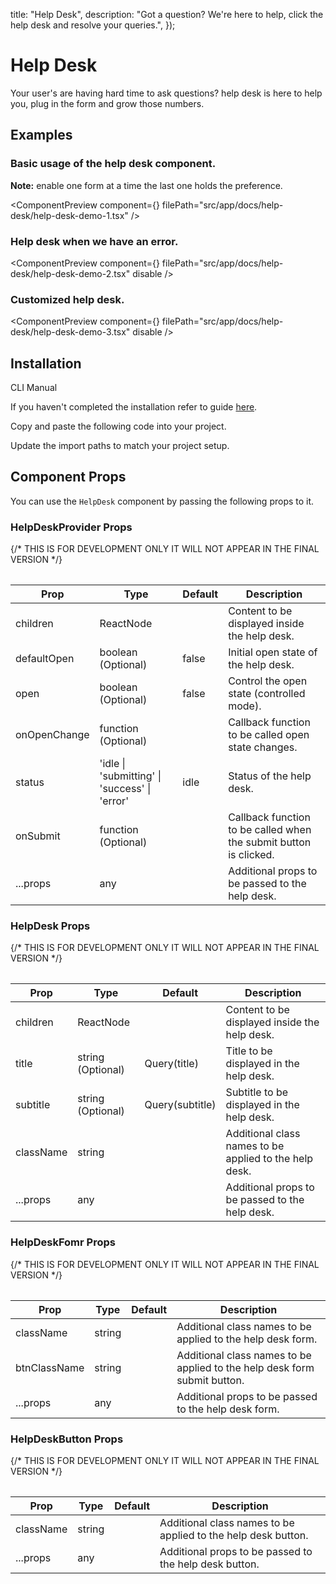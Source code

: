 
  title: "Help Desk",
  description: "Got a question? We're here to help, click the help desk and resolve your queries.",
});

# Help Desk

Your user's are having hard time to ask questions? help desk is here to help you, plug in the form and grow those numbers.

## Examples

### Basic usage of the help desk component.

**Note:** enable one form at a time the last one holds the preference.

<ComponentPreview
  component={<HelpDeskDemo1 />}
  filePath="src/app/docs/help-desk/help-desk-demo-1.tsx"
/>

### Help desk when we have an error.

<ComponentPreview
  component={<HelpDeskDemo2 />}
  filePath="src/app/docs/help-desk/help-desk-demo-2.tsx"
  disable
/>

### Customized help desk.

<ComponentPreview
  component={<HelpDeskDemo3 />}
  filePath="src/app/docs/help-desk/help-desk-demo-3.tsx"
  disable
/>

## Installation

<Tabs defaultValue="cli">

<TabsList>
  <TabsTrigger value="cli">CLI</TabsTrigger>
  <TabsTrigger value="manual">Manual</TabsTrigger>
</TabsList>

<TabsContent value="cli">

<InstallationCli value="help-desk" />

</TabsContent>

<TabsContent value="manual">

<Steps>

<Step>If you haven't completed the installation refer to guide [here](/docs/installation).</Step>

<Step>Copy and paste the following code into your project.</Step>

<CodeBlock filePath="src/content/help-desk.tsx" />

<Step>Update the import paths to match your project setup.</Step>

</Steps>

</TabsContent>

</Tabs>

## Component Props

You can use the `HelpDesk` component by passing the following props to it.

### HelpDeskProvider Props

<Table data={{
  headers: ["Prop", "Type", "Default", "Description"],
  rows: [
    ["children", "ReactNode", "", "Content to be displayed inside the help desk."],
    ["defaultOpen", "boolean (Optional)", "false", "Initial open state of the help desk."],
    ["open", "boolean (Optional)", "false", "Control the open state (controlled mode)."],
    ["onOpenChange", "function (Optional)", "", "Callback function to be called open state changes."],
    ["status", "'idle' | 'submitting' | 'success' | 'error'", "idle", "Status of the help desk."],
    ["onSubmit", "function (Optional)", "", "Callback function to be called when the submit button is clicked."],
    ["...props", "any", "", "Additional props to be passed to the help desk."],
  ],
}}>
{/* THIS IS FOR DEVELOPMENT ONLY IT WILL NOT APPEAR IN THE FINAL VERSION */}

| Prop         | Type                                          | Default | Description                                                       |
| ------------ | --------------------------------------------- | ------- | ----------------------------------------------------------------- |
| children     | ReactNode                                     |         | Content to be displayed inside the help desk.                     |
| defaultOpen  | boolean (Optional)                            | false   | Initial open state of the help desk.                              |
| open         | boolean (Optional)                            | false   | Control the open state (controlled mode).                         |
| onOpenChange | function (Optional)                           |         | Callback function to be called open state changes.                |
| status       | 'idle \| 'submitting' \| 'success' \| 'error' | idle    | Status of the help desk.                                          |
| onSubmit     | function (Optional)                           |         | Callback function to be called when the submit button is clicked. |
| ...props     | any                                           |         | Additional props to be passed to the help desk.                   |

</Table>

### HelpDesk Props

<Table data={{
  headers: ["Prop", "Type", "Default", "Description"],
  rows: [
    ["children", "ReactNode", "", "Content to be displayed inside the help desk."],
    ["title", "string (Optional)", "Query(title)", "Title to be displayed in the help desk."],
    ["subtitle", "string (Optional)", "Query(subtitle)", "Subtitle to be displayed in the help desk."],
    ["className", "string", "", "Additional class names to be applied to the help desk."],
    ["...props", "any", "", "Additional props to be passed to the help desk."],
  ],
}}>
{/* THIS IS FOR DEVELOPMENT ONLY IT WILL NOT APPEAR IN THE FINAL VERSION */}

| Prop      | Type              | Default         | Description                                            |
| --------- | ----------------- | --------------- | ------------------------------------------------------ |
| children  | ReactNode         |                 | Content to be displayed inside the help desk.          |
| title     | string (Optional) | Query(title)    | Title to be displayed in the help desk.                |
| subtitle  | string (Optional) | Query(subtitle) | Subtitle to be displayed in the help desk.             |
| className | string            |                 | Additional class names to be applied to the help desk. |
| ...props  | any               |                 | Additional props to be passed to the help desk.        |

</Table>

### HelpDeskFomr Props

<Table data={{
  headers: ["Prop", "Type", "Default", "Description"],
  rows: [
    ["className", "string", "", "Additional class names to be applied to the help desk form."],
    ["btnClassName", "string", "", "Additional class names to be applied to the help desk form submit button."],
    ["...props", "any", "", "Additional props to be passed to the help desk form."],
  ],
}}>
{/* THIS IS FOR DEVELOPMENT ONLY IT WILL NOT APPEAR IN THE FINAL VERSION */}

| Prop         | Type   | Default | Description                                                               |
| ------------ | ------ | ------- | ------------------------------------------------------------------------- |
| className    | string |         | Additional class names to be applied to the help desk form.               |
| btnClassName | string |         | Additional class names to be applied to the help desk form submit button. |
| ...props     | any    |         | Additional props to be passed to the help desk form.                      |

</Table>

### HelpDeskButton Props

<Table data={{
  headers: ["Prop", "Type", "Default", "Description"],
  rows: [
    ["className", "string", "", "Additional class names to be applied to the help desk button."],
    ["...props", "any", "", "Additional props to be passed to the help desk button."],
  ],
}}>
{/* THIS IS FOR DEVELOPMENT ONLY IT WILL NOT APPEAR IN THE FINAL VERSION */}

| Prop      | Type   | Default | Description                                                   |
| --------- | ------ | ------- | ------------------------------------------------------------- |
| className | string |         | Additional class names to be applied to the help desk button. |
| ...props  | any    |         | Additional props to be passed to the help desk button.        |

</Table>

<PrevNextBtn current="help-desk" />
